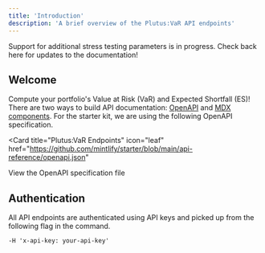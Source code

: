 ```yaml
---
title: 'Introduction'
description: 'A brief overview of the Plutus:VaR API endpoints'
---
```


<Note>
  Support for additional stress testing parameters is in progress. Check back here for updates to the documentation!
</Note>

## Welcome

Compute your portfolio's Value at Risk (VaR) and Expected Shortfall (ES)! 
There are two ways to build API documentation: [OpenAPI](https://mintlify.com/docs/api-playground/openapi/setup) and [MDX components](https://mintlify.com/docs/api-playground/mdx/configuration). For the starter kit, we are using the following OpenAPI specification.

<Card
  title="Plutus:VaR Endpoints"
  icon="leaf"
  href="https://github.com/mintlify/starter/blob/main/api-reference/openapi.json"
>
  View the OpenAPI specification file
</Card>

## Authentication

All API endpoints are authenticated using API keys and picked up from the following flag in the command.

```
-H 'x-api-key: your-api-key'
```
